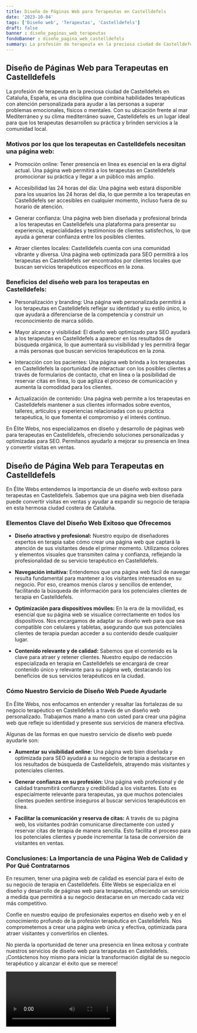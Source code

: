 ```yaml
---
title: Diseño de Páginas Web para Terapeutas en Castelldefels
date: '2023-10-04'
tags: ['Diseño web', 'Terapeutas', 'Castelldefels']
draft: false
banner : diseño_paginas_web_terapeutas
fondoBanner : diseño_pagina_web_castelldefels
summary: La profesión de terapeuta en la preciosa ciudad de Castelldefels en Cataluña, España, es una disciplina que combina habilidades terapéuticas con atención personalizada para ayudar a las personas a superar problemas emocionales, físicos o mentales. Con su ubicación frente al mar Mediterráneo y su clima mediterráneo suave, Castelldefels es un lugar ideal para que los terapeutas desarrollen su práctica y brinden servicios a la comunidad local.
---
```


## Diseño de Páginas Web para Terapeutas en Castelldefels

La profesión de terapeuta en la preciosa ciudad de Castelldefels en Cataluña, España, es una disciplina que combina habilidades terapéuticas con atención personalizada para ayudar a las personas a superar problemas emocionales, físicos o mentales. Con su ubicación frente al mar Mediterráneo y su clima mediterráneo suave, Castelldefels es un lugar ideal para que los terapeutas desarrollen su práctica y brinden servicios a la comunidad local.

### Motivos por los que los terapeutas en Castelldefels necesitan una página web:

- Promoción online: Tener presencia en línea es esencial en la era digital actual. Una página web permitirá a los terapeutas en Castelldefels promocionar su práctica y llegar a un público más amplio.

- Accesibilidad las 24 horas del día: Una página web estará disponible para los usuarios las 24 horas del día, lo que permite a los terapeutas en Castelldefels ser accesibles en cualquier momento, incluso fuera de su horario de atención.

- Generar confianza: Una página web bien diseñada y profesional brinda a los terapeutas en Castelldefels una plataforma para presentar su experiencia, especialidades y testimonios de clientes satisfechos, lo que ayuda a generar confianza entre los posibles clientes.

- Atraer clientes locales: Castelldefels cuenta con una comunidad vibrante y diversa. Una página web optimizada para SEO permitirá a los terapeutas en Castelldefels ser encontrados por clientes locales que buscan servicios terapéuticos específicos en la zona.

### Beneficios del diseño web para los terapeutas en Castelldefels:

- Personalización y branding: Una página web personalizada permitirá a los terapeutas en Castelldefels reflejar su identidad y su estilo único, lo que ayudará a diferenciarse de la competencia y construir un reconocimiento de marca sólido.

- Mayor alcance y visibilidad: El diseño web optimizado para SEO ayudará a los terapeutas en Castelldefels a aparecer en los resultados de búsqueda orgánica, lo que aumentará su visibilidad y les permitirá llegar a más personas que buscan servicios terapéuticos en la zona.

- Interacción con los pacientes: Una página web brinda a los terapeutas en Castelldefels la oportunidad de interactuar con los posibles clientes a través de formularios de contacto, chat en línea o la posibilidad de reservar citas en línea, lo que agiliza el proceso de comunicación y aumenta la comodidad para los clientes.

- Actualización de contenido: Una página web permite a los terapeutas en Castelldefels mantener a sus clientes informados sobre eventos, talleres, artículos y experiencias relacionadas con su práctica terapéutica, lo que fomenta el compromiso y el interés continuo.

En Élite Webs, nos especializamos en diseño y desarrollo de páginas web para terapeutas en Castelldefels, ofreciendo soluciones personalizadas y optimizadas para SEO. Permítanos ayudarlo a mejorar su presencia en línea y convertir visitas en ventas.

<GifSeo />

<Cta />

## Diseño de Página Web para Terapeutas en Castelldefels

En Élite Webs entendemos la importancia de un diseño web exitoso para terapeutas en Castelldefels. Sabemos que una página web bien diseñada puede convertir visitas en ventas y ayudar a expandir su negocio de terapia en esta hermosa ciudad costera de Cataluña.

### Elementos Clave del Diseño Web Exitoso que Ofrecemos

- **Diseño atractivo y profesional:** Nuestro equipo de diseñadores expertos en terapia sabe cómo crear una página web que captará la atención de sus visitantes desde el primer momento. Utilizamos colores y elementos visuales que transmiten calma y confianza, reflejando la profesionalidad de su servicio terapéutico en Castelldefels.

- **Navegación intuitiva:** Entendemos que una página web fácil de navegar resulta fundamental para mantener a los visitantes interesados en su negocio. Por eso, creamos menús claros y sencillos de entender, facilitando la búsqueda de información para los potenciales clientes de terapia en Castelldefels.

- **Optimización para dispositivos móviles:** En la era de la movilidad, es esencial que su página web se visualice correctamente en todos los dispositivos. Nos encargamos de adaptar su diseño web para que sea compatible con celulares y tabletas, asegurando que sus potenciales clientes de terapia puedan acceder a su contenido desde cualquier lugar.

- **Contenido relevante y de calidad:** Sabemos que el contenido es la clave para atraer y retener clientes. Nuestro equipo de redacción especializada en terapia en Castelldefels se encargará de crear contenido único y relevante para su página web, destacando los beneficios de sus servicios terapéuticos en la ciudad.

### Cómo Nuestro Servicio de Diseño Web Puede Ayudarle

En Élite Webs, nos enfocamos en entender y resaltar las fortalezas de su negocio terapéutico en Castelldefels a través de un diseño web personalizado. Trabajamos mano a mano con usted para crear una página web que refleje su identidad y presente sus servicios de manera efectiva.

Algunas de las formas en que nuestro servicio de diseño web puede ayudarle son:

- **Aumentar su visibilidad online:** Una página web bien diseñada y optimizada para SEO ayudará a su negocio de terapia a destacarse en los resultados de búsqueda de Castelldefels, atrayendo más visitantes y potenciales clientes.

- **Generar confianza en su profesión:** Una página web profesional y de calidad transmitirá confianza y credibilidad a los visitantes. Esto es especialmente relevante para terapeutas, ya que muchos potenciales clientes pueden sentirse inseguros al buscar servicios terapéuticos en línea.

- **Facilitar la comunicación y reserva de citas:** A través de su página web, los visitantes podrán comunicarse directamente con usted y reservar citas de terapia de manera sencilla. Esto facilita el proceso para los potenciales clientes y puede incrementar la tasa de conversión de visitantes en ventas.

### Conclusiones: La Importancia de una Página Web de Calidad y Por Qué Contratarnos

En resumen, tener una página web de calidad es esencial para el éxito de su negocio de terapia en Castelldefels. Élite Webs se especializa en el diseño y desarrollo de páginas web para terapeutas, ofreciendo un servicio a medida que permitirá a su negocio destacarse en un mercado cada vez más competitivo.

Confíe en nuestro equipo de profesionales expertos en diseño web y en el conocimiento profundo de la profesión terapéutica en Castelldefels. Nos comprometemos a crear una página web única y efectiva, optimizada para atraer visitantes y convertirlos en clientes.

No pierda la oportunidad de tener una presencia en línea exitosa y contrate nuestros servicios de diseño web para terapeutas en Castelldefels. ¡Contáctenos hoy mismo para iniciar la transformación digital de su negocio terapéutico y alcanzar el éxito que se merece!

<Video />

<CtaBot job='Terapeutas' city='Castelldefels'/>

<Gmaps query='Castelldefels+españa+maps' />